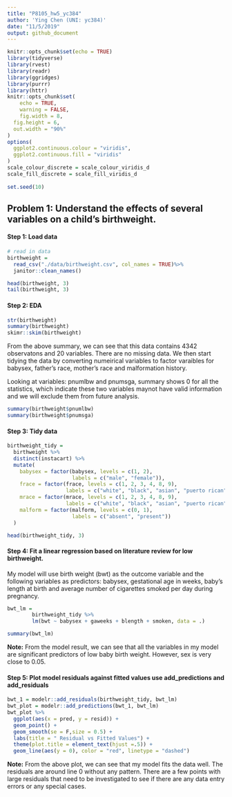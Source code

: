 ```yaml
---
title: "P8105_hw5_yc384"
author: 'Ying Chen (UNI: yc384)'
date: "11/5/2019"
output: github_document
---
```


```r
knitr::opts_chunk$set(echo = TRUE)
library(tidyverse)
library(rvest)
library(readr)
library(ggridges)
library(purrr)
library(httr)
knitr::opts_chunk$set(
	echo = TRUE,
	warning = FALSE,
	fig.width = 8, 
  fig.height = 6,
  out.width = "90%"
)
options(
  ggplot2.continuous.colour = "viridis",
  ggplot2.continuous.fill = "viridis"
)
scale_colour_discrete = scale_colour_viridis_d
scale_fill_discrete = scale_fill_viridis_d
  
set.seed(10)
```


## Problem 1: Understand the effects of several variables on a child’s birthweight.

#### Step 1: Load data

```r
# read in data
birthweight = 
  read_csv("./data/birthweight.csv", col_names = TRUE)%>% 
  janitor::clean_names() 

head(birthweight, 3)
tail(birthweight, 3)
```

#### Step 2: EDA

```r
str(birthweight)
summary(birthweight)
skimr::skim(birthweight)
```

From the above summary, we can see that this data contains 4342 observatons and 20 variables. There are no missing data. We then start tidying the data by converting numeirical variables to factor varaibles for babysex, father's race, mother's race and malformation history.

Looking at variables: pnumlbw and pnumsga, summary shows 0 for all the statistics, which indicate these two variables maynot have valid information and we will exclude them from future analysis. 

```r
summary(birthweight$pnumlbw)
summary(birthweight$pnumsga)
```

#### Step 3: Tidy data

```r
birthweight_tidy = 
  birthweight %>% 
  distinct(instacart) %>% 
  mutate(
    babysex = factor(babysex, levels = c(1, 2), 
                     labels = c("male", "female")),
    frace = factor(frace, levels = c(1, 2, 3, 4, 8, 9), 
                   labels = c("white", "black", "asian", "puerto rican", "other", "unknown")),
    mrace = factor(mrace, levels = c(1, 2, 3, 4, 8, 9), 
                   labels = c("white", "black", "asian", "puerto rican", "other", "unknown")),
    malform = factor(malform, levels = c(0, 1), 
                     labels = c("absent", "present"))                         
  )

head(birthweight_tidy, 3)
```

#### Step 4: Fit a linear regression based on literature review for low birthweight. 

My model will use birth weight (bwt) as the outcome variable and the following variables as predictors: babysex, gestational age in weeks, baby’s length at birth and average number of cigarettes smoked per day during pregnancy. 

```r
bwt_lm = 
        birthweight_tidy %>% 
        lm(bwt ~ babysex + gaweeks + blength + smoken, data = .) 

summary(bwt_lm)
```

**Note:** From the model result, we can see that all the variables in my model are significant predictors of low baby birth weight. However, sex is very close to 0.05. 

#### Step 5: Plot model residuals against fitted values use add_predictions and add_residuals

```r
bwt_1 = modelr::add_residuals(birthweight_tidy, bwt_lm)
bwt_plot = modelr::add_predictions(bwt_1, bwt_lm)
bwt_plot %>%
  ggplot(aes(x = pred, y = resid)) +
  geom_point() +
  geom_smooth(se = F,size = 0.5) + 
  labs(title = " Residual vs Fitted Values") +
  theme(plot.title = element_text(hjust =.5)) +
  geom_line(aes(y = 0), color = "red", linetype = "dashed")
```

**Note:** From the above plot, we can see that my model fits the data well. The residuals are around line 0 without any pattern. There are a few points with large residuals that need to be investigated to see if there are any data entry errors or any special cases. 














